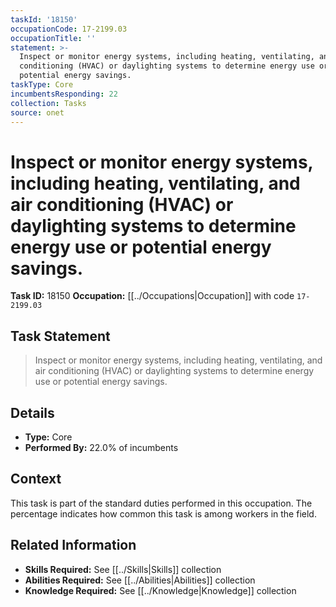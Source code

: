 ```yaml
---
taskId: '18150'
occupationCode: 17-2199.03
occupationTitle: ''
statement: >-
  Inspect or monitor energy systems, including heating, ventilating, and air
  conditioning (HVAC) or daylighting systems to determine energy use or
  potential energy savings.
taskType: Core
incumbentsResponding: 22
collection: Tasks
source: onet
---
```

# Inspect or monitor energy systems, including heating, ventilating, and air conditioning (HVAC) or daylighting systems to determine energy use or potential energy savings.

**Task ID:** 18150
**Occupation:** [[../Occupations|Occupation]] with code `17-2199.03`

## Task Statement

> Inspect or monitor energy systems, including heating, ventilating, and air conditioning (HVAC) or daylighting systems to determine energy use or potential energy savings.

## Details

- **Type:** Core
- **Performed By:** 22.0% of incumbents

## Context

This task is part of the standard duties performed in this occupation. The percentage indicates how common this task is among workers in the field.

## Related Information

- **Skills Required:** See [[../Skills|Skills]] collection
- **Abilities Required:** See [[../Abilities|Abilities]] collection
- **Knowledge Required:** See [[../Knowledge|Knowledge]] collection
